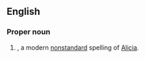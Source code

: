 ==English==

===Proper noun===
{{en-proper noun}}

# {{given name|female|from=Germanic}}, a modern [[nonstandard]] spelling of [[Alicia]].